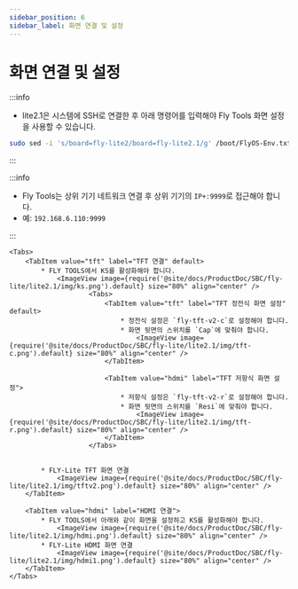 ```yaml
---
sidebar_position: 6
sidebar_label: 화면 연결 및 설정
---
```







# 화면 연결 및 설정
:::info

* lite2.1은 시스템에 SSH로 연결한 후 아래 명령어를 입력해야 Fly Tools 화면 설정을 사용할 수 있습니다.
```bash
sudo sed -i 's/board=fly-lite2/board=fly-lite2.1/g' /boot/FlyOS-Env.txt
```
:::

:::info

* Fly Tools는 상위 기기 네트워크 연결 후 상위 기기의 `IP+:9999`로 접근해야 합니다.
* 예: `192.168.6.110:9999`

:::

    <Tabs>
        <TabItem value="tft" label="TFT 연결" default>
            * FLY TOOLS에서 KS를 활성화해야 합니다.
                <ImageView image={require('@site/docs/ProductDoc/SBC/fly-lite/lite2.1/img/ks.png').default} size="80%" align="center" />
                        <Tabs>
                            <TabItem value="tft" label="TFT 정전식 화면 설정" default>
                                * 정전식 설정은 `fly-tft-v2-c`로 설정해야 합니다.
                                * 화면 뒷면의 스위치를 `Cap`에 맞춰야 합니다.
                                    <ImageView image={require('@site/docs/ProductDoc/SBC/fly-lite/lite2.1/img/tft-c.png').default} size="80%" align="center" />
                            </TabItem>

                            <TabItem value="hdmi" label="TFT 저항식 화면 설정">
                                * 저항식 설정은 `fly-tft-v2-r`로 설정해야 합니다.
                                * 화면 뒷면의 스위치를 `Resi`에 맞춰야 합니다.
                                    <ImageView image={require('@site/docs/ProductDoc/SBC/fly-lite/lite2.1/img/tft-r.png').default} size="80%" align="center" />
                            </TabItem>
                        </Tabs>


            * FLY-Lite TFT 화면 연결
                <ImageView image={require('@site/docs/ProductDoc/SBC/fly-lite/lite2.1/img/tftv2.png').default} size="80%" align="center" />
        </TabItem>

        <TabItem value="hdmi" label="HDMI 연결">
            * FLY TOOLS에서 아래와 같이 화면을 설정하고 KS를 활성화해야 합니다.
                <ImageView image={require('@site/docs/ProductDoc/SBC/fly-lite/lite2.1/img/hdmi.png').default} size="80%" align="center" />               
            * FLY-Lite HDMI 화면 연결
                <ImageView image={require('@site/docs/ProductDoc/SBC/fly-lite/lite2.1/img/hdmi1.png').default} size="80%" align="center" />
        </TabItem>
    </Tabs>